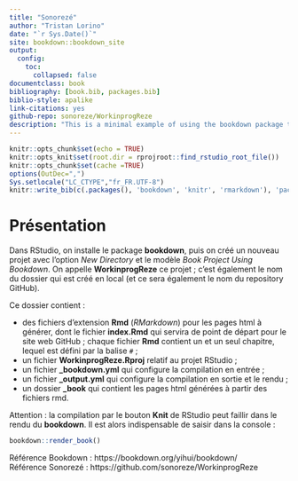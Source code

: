 ```yaml
--- 
title: "Sonorezé"
author: "Tristan Lorino"
date: "`r Sys.Date()`"
site: bookdown::bookdown_site
output: 
  config:
    toc:
      collapsed: false
documentclass: book
bibliography: [book.bib, packages.bib]
biblio-style: apalike
link-citations: yes
github-repo: sonoreze/WorkinprogReze
description: "This is a minimal example of using the bookdown package to write a book. The output format for this example is bookdown::gitbook."
---
```


```r
knitr::opts_chunk$set(echo = TRUE)
knitr::opts_knit$set(root.dir = rprojroot::find_rstudio_root_file())
knitr::opts_chunk$set(cache =TRUE)
options(OutDec=",")
Sys.setlocale("LC_CTYPE","fr_FR.UTF-8")
knitr::write_bib(c(.packages(), 'bookdown', 'knitr', 'rmarkdown'), 'packages.bib')
```

# Présentation

Dans RStudio, on installe le package **bookdown**, puis on créé un nouveau projet avec l'option *New Directory* et le modèle *Book Project Using Bookdown*. On appelle **WorkinprogReze** ce projet ; c'est également le nom du dossier qui est créé en local (et ce sera également le nom du repository GitHub).

Ce dossier contient :

  * des fichiers d'extension **Rmd** (*RMarkdown*) pour les pages html à générer, dont le fichier **index.Rmd** qui servira de point de départ pour le site web GitHub ; chaque fichier **Rmd** contient un et un seul chapitre, lequel est défini par la balise `#` ;
  * un fichier **WorkinprogReze.Rproj** relatif au projet RStudio ;
  * un fichier **\_bookdown.yml** qui configure la compilation en entrée ;
  * un fichier **\_output.yml** qui configure la compilation en sortie et le rendu ;
  * un dossier **\_book** qui contient les pages html générées à partir des fichiers rmd.
  
  Attention : la compilation par le bouton **Knit** de RStudio peut faillir dans le rendu du **bookdown**. Il est alors indispensable de saisir dans la console :
  
```r
bookdown::render_book()
``` 
  


Référence Bookdown : https://bookdown.org/yihui/bookdown/  
Référence Sonorezé : https://github.com/sonoreze/WorkinprogReze